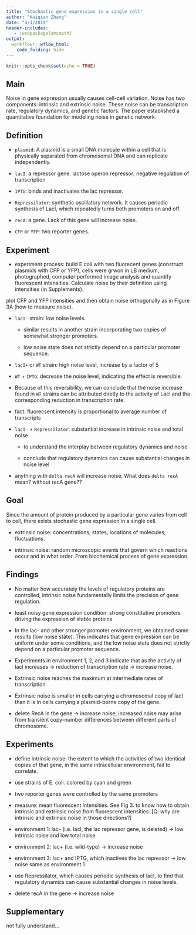 ```yaml
---
title: "Stochastic gene expression in a single cell"
author: "Kaiqian Zhang"
date: "4/1/2019"
header-includes:
   - \usepackage{amsmath}
output: 
  workflowr::wflow_html:
    code_folding: hide
---
```



```r
knitr::opts_chunk$set(echo = TRUE)
```

## Main

Noise in gene expression usually causes cell-cell variation. Noise has two components: intrinsic and extrinsic noise. These noise can be transcription rate, regulatory dynamics, and genetic factors. The paper established a quantitative foundation for modeling noise in genetic network.  

## Definition

- `plasmid`: A plasmid is a small DNA molecule within a cell that is physically separated from chromosomal DNA and can replicate independently. 

- `lacI`: a repressor gene. lactose operon repressor; negative regulation of transcription

- `IPTG`: binds and inactivates the lac repressor.

- `Repressilator`: synthetic oscillatory network. It causes periodic synthesis of LacI, which repeatedly turns both promoters on and off. 

- `recA`: a gene. Lack of this gene will increase noise. 

- `CFP` or `YFP`: two reporter genes.

## Experiment 

- experiment process: build E coli with two fluorecent genes (construct plasmids with CFP or YFP), cells were grwon in LB medium, photographed, computer performed image analysis and quantify fluorescent intensities. Calculate noise by their definition using intensities (in Supplements). 

plot CFP and YFP intensities and then obtain noise orthogonally as in Figure 3A (how to measure noise).

- `lacI-` strain: low noise levels. 
    
    * similar results in another strain incorporating two copies of somewhat stronger promoters.
    
    * low noise state does not strictly depend on a particular promoter sequence.
    
- `lacI+` or `WT` strain: high noise level, increase by a factor of 5

- `WT` + `IPTG`: decrease the noise level, indicating the effect is reversible. 

- Because of this reversibility, we can conclude that the noise increase found in `WT` strains can be attributed diretly to the activity of LacI and the corresponding reduction in transcription rate. 

- fact: fluorecsent intensity is proportional to average number of transcripts

- `lacI-` + `Repressilator`: substantial increase in intrinsic noise and total noise
    
    * to understand the interplay between regulatory dynamics and noise
    
    * conclude that regulatory dynamics can cause substantial changes in noise level
    
- anything with `delta recA` will increase noise. What does `delta recA` mean? without recA gene??


    

    
    



















## Goal

Since the amount of protein produced by a particular gene varies from cell to cell, there exists stochastic gene expression in a single cell. 

- extrinsic noise: concentrations, states, locations of molecules, fluctuations.

- intrinsic noise: random microscopic events that govern which reactions occur and in what order. From biochemical process of gene expression.


## Findings

- No matter how accurately the levels of regulatory proteins are controlled, intrinsic noise fundamentally limits the precision of gene regulation.

- least noisy gene expression condition: strong constitutive promoters driving the expression of stable proteins

- In the lac- and other stronger promoter environment, we obtained same results (low noise state). This indicates that gene expression can be uniform under some conditions, and the low noise state does not strictly depend on a particular promoter sequence.

- Experiments in environment 1, 2, and 3 indicate that as the activity of lacI increases -> reduction of transcription rate -> increase noise.

- Extrinsic noise reaches the maximum at intermediate rates of transcription.

- Extrinsic noise is smaller in cells carrying a chromosomal copy of lacI than it is in cells carrying a plasmid-borne copy of the gene.

- delete RecA in the gene -> increase noise, increased noise may arise from transient copy-number differences between different parts of chromosome. 



## Experiments

- define intrinsic noise: the extent to which the activities of two identical copies of that gene, in the same intracellular environment, fail to correlate. 

- use strains of E. coli. colored by cyan and green

- two reporter genes were controlled by the same promoters

- measure: mean fluorescent intensities. See Fig 3. to know how to obtain intrinsic and extrinsic noise from fluorescent intensities. [Q: why are intrinsic and extrinsic noise in those directions?]

- environment 1: lac- (i.e. lacI, the lac repressor gene, is deleted) -> low intrinsic noise and low total noise

- environment 2: lac+ (i.e. wild-type) -> increase noise

- environment 3: lac+ and IPTG, which inactives the lac repressor -> low noise same as environment 1

- use Repressilator, which causes periodic synthesis of lacI, to find that regulatory dynamics can cause substantial changes in noise levels.

- delete recA in the gene -> increase noise 

## Supplementary

not fully understand...

